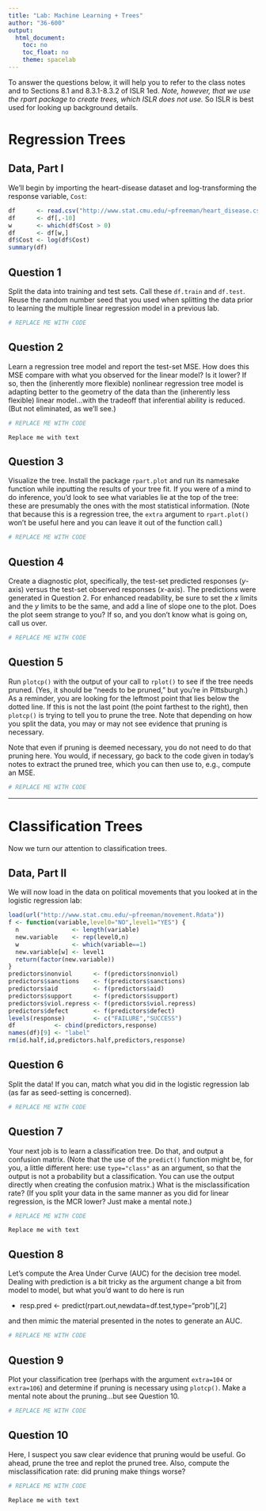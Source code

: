 ```yaml
---
title: "Lab: Machine Learning + Trees"
author: "36-600"
output: 
  html_document:
    toc: no
    toc_float: no
    theme: spacelab
---
```


To answer the questions below, it will help you to refer to the class notes and to Sections 8.1 and 8.3.1-8.3.2 of ISLR 1ed. *Note, however, that we use the rpart package to create trees, which ISLR does not use.* So ISLR is best used for looking up background details.

# Regression Trees

## Data, Part I

We'll begin by importing the heart-disease dataset and log-transforming the response variable, `Cost`:
```r
df      <- read.csv("http://www.stat.cmu.edu/~pfreeman/heart_disease.csv",stringsAsFactors=TRUE)
df      <- df[,-10]
w       <- which(df$Cost > 0)
df      <- df[w,]
df$Cost <- log(df$Cost)
summary(df)
```

## Question 1

Split the data into training and test sets. Call these `df.train` and `df.test`. Reuse the random number seed that you used when splitting the data prior to learning the multiple linear regression model in a previous lab.
```r
# REPLACE ME WITH CODE
```

## Question 2

Learn a regression tree model and report the test-set MSE. How does this MSE compare with what you observed for the linear model? Is it lower? If so, then the (inherently more flexible) nonlinear regression tree model is adapting better to the geometry of the data than the (inherently less flexible) linear model...with the tradeoff that inferential ability is reduced. (But not eliminated, as we'll see.)
```r
# REPLACE ME WITH CODE
```
```
Replace me with text
```

## Question 3

Visualize the tree. Install the package `rpart.plot` and run its namesake function while inputting the results of your tree fit. If you were of a mind to do inference, you'd look to see what variables lie at the top of the tree: these are presumably the ones with the most statistical information. (Note that because this is a regression tree, the `extra` argument to `rpart.plot()` won't be useful here and you can leave it out of the function call.)
```r
# REPLACE ME WITH CODE
```

## Question 4

Create a diagnostic plot, specifically, the test-set predicted responses ($y$-axis) versus the test-set observed responses ($x$-axis). The predictions were generated in Question 2. For enhanced readability, be sure to set the $x$ limits and the $y$ limits to be the same, and add a line of slope one to the plot. Does the plot seem strange to you? If so, and you don't know what is going on, call us over.
```r
# REPLACE ME WITH CODE
```

## Question 5

Run `plotcp()` with the output of your call to `rplot()` to see if the tree needs pruned. (Yes, it should be "needs to be pruned," but you're in Pittsburgh.) As a reminder, you are looking for the leftmost point that lies below the dotted line. If this is not the last point (the point farthest to the right), then `plotcp()` is trying to tell you to prune the tree. Note that depending on how you split the data, you may or may not see evidence that pruning is necessary.

Note that even if pruning is deemed necessary, you do not need to do that pruning here. You would, if necessary, go back to the code given in today's notes to extract the pruned tree, which you can then use to, e.g., compute an MSE.
```r
# REPLACE ME WITH CODE
```

---

# Classification Trees

Now we turn our attention to classification trees.

## Data, Part II

We will now load in the data on political movements that you looked at in the logistic regression lab:
```r
load(url("http://www.stat.cmu.edu/~pfreeman/movement.Rdata"))
f <- function(variable,level0="NO",level1="YES") {
  n               <- length(variable)
  new.variable    <- rep(level0,n)
  w               <- which(variable==1)
  new.variable[w] <- level1
  return(factor(new.variable))
}
predictors$nonviol      <- f(predictors$nonviol)
predictors$sanctions    <- f(predictors$sanctions)
predictors$aid          <- f(predictors$aid)
predictors$support      <- f(predictors$support)
predictors$viol.repress <- f(predictors$viol.repress)
predictors$defect       <- f(predictors$defect)
levels(response)        <- c("FAILURE","SUCCESS")
df           <- cbind(predictors,response)
names(df)[9] <- "label"
rm(id.half,id,predictors.half,predictors,response)
```

## Question 6

Split the data! If you can, match what you did in the logistic regression lab (as far as seed-setting is concerned).
```r
# REPLACE ME WITH CODE
```

## Question 7

Your next job is to learn a classification tree. Do that, and output a confusion matrix. (Note that the use of the `predict()` function might be, for you, a little different here: use `type="class"` as an argument, so that the output is not a probability but a classification. You can use the output directly when creating the confusion matrix.) What is the misclassification rate? (If you split your data in the same manner as you did for linear regression, is the MCR lower? Just make a mental note.)
```r
# REPLACE ME WITH CODE
```
```
Replace me with text
```

## Question 8

Let's compute the Area Under Curve (AUC) for the decision tree model. Dealing with prediction is a bit tricky as the argument change a bit from model to model, but what you'd want to do here is run

- resp.pred <- predict(rpart.out,newdata=df.test,type="prob")[,2]

and then mimic the material presented in the notes to generate an AUC.
```r
# REPLACE ME WITH CODE
```

## Question 9

Plot your classification tree (perhaps with the argument `extra=104` or `extra=106`) and determine if pruning is necessary using `plotcp()`. Make a mental note about the pruning...but see Question 10.
```r
# REPLACE ME WITH CODE
```

## Question 10

Here, I suspect you saw clear evidence that pruning would be useful. Go ahead, prune the tree and replot the pruned tree. Also, compute the misclassification rate: did pruning make things worse?
```r
# REPLACE ME WITH CODE
```
```
Replace me with text
```
